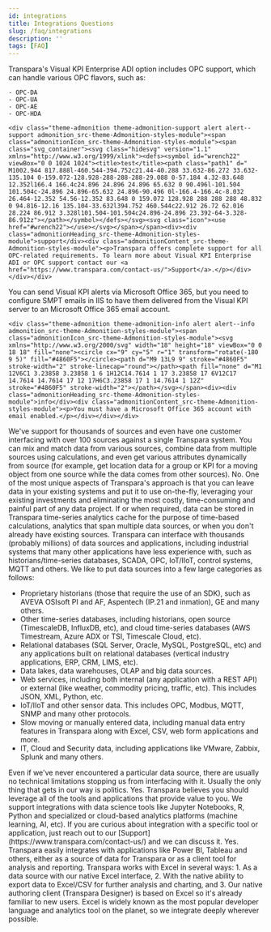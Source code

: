 ```yaml
---
id: integrations
title: Integrations Questions
slug: /faq/integrations
description: ''
tags: [FAQ]
---
```



<SearchWrapper>
<AccordionGroup>
  <Accordion title="Does Visual KPI OPC Interface Support Real-time & Historian Values?">
    Transpara's Visual KPI Enterprise ADI option includes OPC support, which can handle various OPC flavors, such as:

    - OPC-DA
    - OPC-UA
    - OPC-AE
    - OPC-HDA

    <div class="theme-admonition theme-admonition-support alert alert--support admonition_src-theme-Admonition-styles-module"><span class="admonitionIcon_src-theme-Admonition-styles-module"><span class="svg_container"><svg class="hidesvg" version="1.1" xmlns="http://www.w3.org/1999/xlink"><defs><symbol id="wrench22" viewBox="0 0 1024 1024"><title>test</title><path class="path1" d=" M1002.944 817.888l-460.544-394.752c21.44-40.288 33.632-86.272 33.632-135.104 0-159.072-128.928-288-288-288-29.088 0-57.184 4.32-83.648 12.352l166.4 166.4c24.896 24.896 24.896 65.632 0 90.496l-101.504 101.504c-24.896 24.896-65.632 24.896-90.496 0l-166.4-166.4c-8.032 26.464-12.352 54.56-12.352 83.648 0 159.072 128.928 288 288 288 48.832 0 94.816-12.16 135.104-33.632l394.752 460.544c22.912 26.72 62.016 28.224 86.912 3.328l101.504-101.504c24.896-24.896 23.392-64-3.328-86.912z"></path></symbol></defs></svg><svg class="icon"><use href="#wrench22"></use></svg></span></span><div><div class="admonitionHeading_src-theme-Admonition-styles-module">support</div><div class="admonitionContent_src-theme-Admonition-styles-module"><p>Transpara offers complete support for all OPC-related requirements. To learn more about Visual KPI Enterprise ADI or OPC support contact our <a href="https://www.transpara.com/contact-us/">Support</a>.</p></div></div></div>
  </Accordion>
  <Accordion title="Can I send Alerts via Microsoft Office 365?">
    You can send Visual KPI alerts via Microsoft Office 365, but you need to configure SMPT emails in IIS to have them delivered from the Visual KPI server to an Microsoft Office 365 email account.

    <div class="theme-admonition theme-admonition-info alert alert--info admonition_src-theme-Admonition-styles-module"><span class="admonitionIcon_src-theme-Admonition-styles-module"><svg xmlns="http://www.w3.org/2000/svg" width="18" height="18" viewBox="0 0 18 18" fill="none"><circle cx="9" cy="5" r="1" transform="rotate(-180 9 5)" fill="#4860F5"></circle><path d="M9 13L9 9" stroke="#4860F5" stroke-width="2" stroke-linecap="round"></path><path fill="none" d="M1 12V6C1 3.23858 3.23858 1 6 1H12C14.7614 1 17 3.23858 17 6V12C17 14.7614 14.7614 17 12 17H6C3.23858 17 1 14.7614 1 12Z" stroke="#4860F5" stroke-width="2"></path></svg></span><div><div class="admonitionHeading_src-theme-Admonition-styles-module">info</div><div class="admonitionContent_src-theme-Admonition-styles-module"><p>You must have a Microsoft Office 365 account with email enabled.</p></div></div></div>
  
  </Accordion>
  <Accordion title="Is there a limit to how many data sources you can integrate to?">
    We've support for thousands of sources and even have one customer interfacing with over 100 sources against a single Transpara system. You can mix and match data from various sources, combine data from multiple sources using calculations, and even get various attributes dynamically from source (for example, get location data for a group or KPI for a moving object from one source while the data comes from other sources).
  </Accordion>
  <Accordion title="Are we required to ingest or copy data into Transpara?">
    No. One of the most unique aspects of Transpara's approach is that you can leave data in your existing systems and put it to use on-the-fly, leveraging your existing investments and eliminating the most costly, time-consuming and painful part of any data project. If or when required, data can be stored in Transpara time-series analytics cache for the purpose of time-based calculations, analytics that span multiple data sources, or when you don't already have existing sources.
  </Accordion>
  <Accordion title="What are the most common data sources you integrate with?">
    Transpara can interface with thousands (probably millions) of data sources and applications, including industrial systems that many other applications have less experience with, such as historians/time-series databases, SCADA, OPC, IoT/IIoT, control systems, MQTT and others. We like to put data sources into a few large categories as follows:
    <ul>
      <li>Proprietary historians (those that require the use of an SDK), such as AVEVA OSIsoft PI and AF, Aspentech (IP.21 and inmation), GE and many others.</li>
      <li>Other time-series databases, including historians, open source (TimescaleDB, InfluxDB, etc), and cloud time-series databases (AWS Timestream, Azure ADX or TSI, Timescale Cloud, etc).</li>
      <li>Relational databases (SQL Server, Oracle, MySQL, PostgreSQL, etc) and any applications built on relational databases (vertical industry applications, ERP, CRM, LIMS, etc).</li>
      <li>Data lakes, data warehouses, OLAP and big data sources.</li>
      <li>Web services, including both internal (any application with a REST API) or external (like weather, commodity pricing, traffic, etc). This includes JSON, XML, Python, etc.</li>
      <li>IoT/IIoT and other sensor data. This includes OPC, Modbus, MQTT, SNMP and many other protocols.</li>
      <li>Slow moving or manually entered data, including manual data entry features in Transpara along with Excel, CSV, web form applications and more.</li>
      <li>IT, Cloud and Security data, including applications like VMware, Zabbix, Splunk and many others.</li>
    </ul>
    Even if we've never encountered a particular data source, there are usually no technical limitations stopping us from interfacing with it. Usually the only thing that gets in our way is politics.
  </Accordion>
  <Accordion title="Can I integrate my advanced data science tools with Transpara?">
    Yes. Transpara believes you should leverage all of the tools and applications that provide value to you. We support integrations with data science tools like Jupyter Notebooks, R, Python and specialized or cloud-based analytics platforms (machine learning, AI, etc). If you are curious about integration with a specific tool or application, just reach out to our [Support](https://www.transpara.com/contact-us/) and we can discuss it.
  </Accordion>
  <Accordion title="Can you integrate with our business intelligence tools?">
    Yes. Transpara easily integrates with applications like Power BI, Tableau and others, either as a source of data for Transpara or as a client tool for analysis and reporting.
  </Accordion>
  <Accordion title="We use Excel for many things. How does Transpara work with Excel?">
    Transpara works with Excel in several ways: 
    1. As a data source with our native Excel interface, 
    2. With the native ability to export data to Excel/CSV for further analysis and charting, and 
    3. Our native authoring client (Transpara Designer) is based on Excel so it's already familiar to new users. Excel is widely known as the most popular developer language and analytics tool on the planet, so we integrate deeply wherever possible.
  </Accordion>
</AccordionGroup>
</SearchWrapper>

